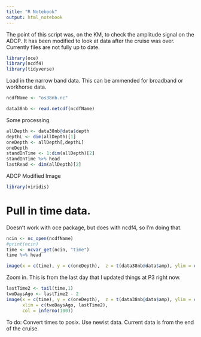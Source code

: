 ```yaml
---
title: "R Notebook"
output: html_notebook
---
```


The point of this script was, on the KM, to check the amplitude signal on the ADCP.
It has been modified to look at data after the cruise was over.
Currently files are not fully up to date.


```r
library(oce)
library(ncdf4)
library(tidyverse)
```

Load in the narrow band data. This can be ammended for broadband or workhorse data.

```r
ncdfName <- "os38nb.nc"
```

```r
data38nb <- read.netcdf(ncdfName)
```


Some processing


```r
allDepth <- data38nb@data$depth
depthL <- dim(allDepth)[1]
oneDepth <- allDepth[,depthL]
oneDepth
standInTime <- 1:dim(allDepth)[2]
standInTime %>% head
lastRead <- dim(allDepth)[2]
```

ADCP Modified Image

```r
library(viridis)
```


# Pull in time data.
Doesn't work with oce package, but does with ncdf4, so I'm doing that.



```r
ncin <- nc_open(ncdfName)
#print(ncin)
time <- ncvar_get(ncin, "time")
time %>% head
```

```r
image(x = c(time), y = c(oneDepth),  z = t(data38nb@data$amp), ylim = c(500, 0), col = inferno(100))
```
Zoom in. This is from the last day that I updated things at P3 right now.

```r
lastTime2 <- tail(time,1)
twoDaysAgo <- lastTime2 - 2
image(x = c(time), y = c(oneDepth),  z = t(data38nb@data$amp), ylim = c(500, 0),
      xlim = c(twoDaysAgo, lastTime2),
      col = inferno(100))
```

To do: Convert times to posix.
Use newist data. Current data is from the end of the cruise.

